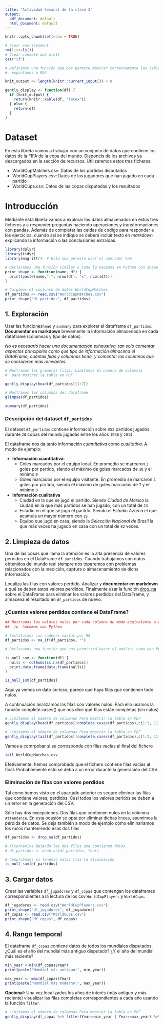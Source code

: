 ```yaml
---
title: "Actividad Semanal de la clase 3"
output:
  pdf_document: default
  html_document: default
---
```


```r
knitr::opts_chunk$set(echo = TRUE)
```

```r
# Clear envrironment
rm(list=ls())
# Clear console and plots
cat("\f")
```

```r
# Definimos una función que nos permite mostrar correctamente las tablas cuando 
#  exportamos a PDF

knit_output <- length(knitr::current_input()) > 0

gently_display <- function(df) {
  if (knit_output) {
    return(knitr::kable(df, "latex"))
  } else {
    return(df)
  }
}

```


# Dataset


En esta libreta vamos a trabajar con un conjunto de datos que contiene los datos de la FIFA de la copa del mundo. Disponéis de los archivos ya descargados en la sección de recursos. Utilizaremos estos tres ficheros:

- WorldCupMatches.csv: Datos de los partidos disputados
- WorldCupPlayers.csv: Datos de los jugadores que han jugado en cada partido
- WorldCups.csv: Datos de las copas disputadas y los resultados

# Introducción

Mediante esta libreta vamos a explorar los datos almacenados en estos tres ficheros y a responder preguntas haciendo operaciones y transformaciones con pandas. Además de completar las celdas de código para responder a los ejercicios, cuando así se indique se deberá incluir texto en _markdown_ explicando la información o las conclusiones extraídas.

```r
library(dplyr)
library(tidyr)
library(magrittr)  # Esto nos permite usar el operador %>&
```

```r
# Declaramos una función similar a como lo hacemos en Python con shape
print_shape <- function(name, df) {
  print(paste(name,":", nrow(df), "x", ncol(df)))
}
```


```r
# Cargamos el conjunto de datos WorldCupMatches
df_partidos <- read.csv("WorldCupMatches.csv")
print_shape("df_partidos", df_partidos)
```

## 1. Exploración

Usar las funciones`head` y `summary` para explorar el dataframe `df_partidos`. **Documentar en markdown** brevemente la información almacenada en cada dataframe (columnas y tipo de datos).

_No es necesario hacer una documentación exhaustiva, tan solo comentar aspectos principales como qué tipo de información almacena el DataFrame, cuántas filas y columnas tiene, y comentar las columnas que se consideren más relevantes._

```r
# Mostramos las primeras filas. Limitamos el número de columnas 
#  para mostrar la tabla en PDF

gently_display(head(df_partidos)[1:7])
```

```r
# Mostramos las columnas del dataframe
glimpse(df_partidos)
```

```r
summary(df_partidos)
```

### Descripción del dataset `df_partidos`

El dataset `df_partidos` contiene información sobre `852` partidos jugados durante `20` copas del mundo jugadas entre los años `1930` y `2014`.

El dataframe nos da tanto información *cuantitativa* como *cualitativa*. A modo de ejemplo:

- **Información cuantitativa**:
    - Goles marcados por el equipo local. En promedio se marcaron `2` goles por partido, siendo el máximo de goles marcados de `10` y el mínimo `0`
    - Goles marcados por el equipo visitante. En promedio se marcaron `1` goles por partido, siendo el máximo de goles marcados de `7` y el mínimo `0`
- **Información cualitativa**
    - Ciudad en la que se jugó el partido. Siendo *Ciudad de México* la ciudad en la que más partidos se han jugado, con un total de `23`
    - Estadio en el que se jugó el paritdo. Siendo el *Estadio Azteca* el que acumula un mayor número con `19`
    - Equipo que jugó en casa, siendo la *Selección Nacional de Brasil* la que más veces ha jugado en casa con un total de `82` veces.


## 2. Limpieza de datos

Una de las cosas que llama la atención es la alta presencia de valores perdidos en el DataFrame `df_partidos`. Cuando trabajamos con datos obtenidos del mundo real siempre nos toparemos con problemas relacionados con la medición, captura o almacenamiento de dicha información.

Localiza las filas con valores perdido. Analizar y **documentar en markdown** a qué se deben estos valores perdidos. Finalmente usar la función [drop_na](https://tidyr.tidyverse.org/reference/drop_na.html) sobre el DataFrame para eliminar los valores perdidos del DataFrame, y almacena el resultado en `df_partidos` de nuevo.

### ¿Cuantos valores perdidos contiene el DataFrame?

```r

## Mostramos los valores nulos por cada columna de modo equivalente a como 
##  lo  hacemos con Python

# Sustituimos las cadenas vacías por NA
df_partidos <- na_if(df_partidos, "")

# Declaramos una función que nos permitirá hacer el análisi como con Python

is_null_sum <- function(df) {
  nulls <- colSums(is.na(df_partidos))
  print.data.frame(data.frame(nulls))
}

is_null_sum(df_partidos)

```

Aquí ya vemos un dato curioso, parece que haya filas que contienen todo nulos.

A continuación analizamos las filas con valores nulos. Para ello usamos la función complete.cases() que nos dice qué filas están completas (sin nulos)

```r
# Limitamos el número de columnas Para mostrar la tabla en PDF
gently_display(head(df_partidos[!complete.cases(df_partidos),c(1:2, 11,18:20)]))
```

```r
# Limitamos el número de columnas Para mostrar la tabla en PDF
gently_display(tail(df_partidos[!complete.cases(df_partidos),c(1:2, 11, 18:20)]))
```

Vamos a comrpobar si se corresponde con filas vacías al final del fichero

```bash
tail WorldCupMatches.csv
```

Efetivamente, hemos comprobado que el fichero contiene filas vacías al final. Probablemente esto se deba a un error durante la generación del CSV.

### Eliminación de filas con valores perdidos

Tal como hemos visto en el apartado anterior es seguro eliminar las filas que contiene valores, perdidos. Casi todos los valores peridos se deben a un error en la generación del CSV. 

Sólo hay dos excepciones. Dos filas que contienen nulos en la columna `Attendance`. En esta ocasión se opta por eliminar dichas líneas, asumimos la pérdida de datos. Se deja también a modo de ejemplo cómo elininaríamos los nulos manteniendo esas dos filas 


```r
df_partidos <- drop_na(df_partidos)

# Alternativa dejando las dos filas que contienen datos
# df_partidos <- drop_na(df_partidos, Year)

# Comprobamos si tenemso nulos tras la eliminación
is_null_sum(df_partidos)
```


## 3. Cargar datos

Crear las variables `df_jugadores` y `df_copas` que contengan los dataframes correspondientes a la lectura de los csv `WorldCupPlayers` y `WorldCups`.

```r
df_jugadores <- read.csv("WorldCupPlayers.csv")
print_shape("df_jugadores", df_jugadores)
df_copas <- read.csv("WorldCups.csv")
print_shape("df_copas", df_copas)
```


## 4. Rango temporal

El dataframe `df_copas` contiene datos de todos los mundiales disputados. ¿Cuál es el año del mundial más antiguo disputado? ¿Y el año del mundial más reciente?



```r
min_year <-min(df_copas$Year)
print(paste("Mundial más antiguo:", min_year))

max_year <- max(df_copas$Year)
print(paste("Mundial más moderno:", max_year))
```

**Opcional:** Una vez localizados los años de interés (más antiguo y más reciente) visualizar las filas completas correspondientes a cada año usando la función `filter`.

```r
# Limitamos el número de columnas Para mostrar la tabla en PDF
gently_display(df_copas %>% filter(Year==min_year | Year==max_year) %>% select(c(1:8)))
```

